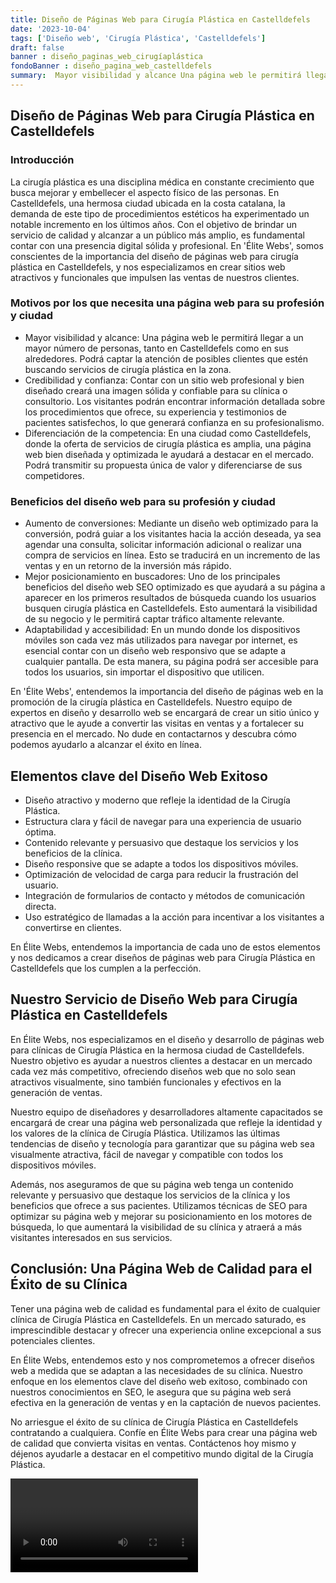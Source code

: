 ```yaml
---
title: Diseño de Páginas Web para Cirugía Plástica en Castelldefels
date: '2023-10-04'
tags: ['Diseño web', 'Cirugía Plástica', 'Castelldefels']
draft: false
banner : diseño_paginas_web_cirugíaplástica
fondoBanner : diseño_pagina_web_castelldefels
summary:  Mayor visibilidad y alcance Una página web le permitirá llegar a un mayor número de personas, tanto en Castelldefels como en sus alrededores. Podrá captar la atención de posibles clientes que estén buscando servicios de cirugía plástica en la zona. Credibilidad y confianza Contar con un sitio web profesional y bien diseñado creará una imagen sólida y confiable para su clínica o consultorio. Los visitantes podrán encontrar información detallada sobre los procedimientos que ofrece, su experiencia y testimonios de pacientes satisfechos, lo que generará confianza en su profesionalismo. Diferenciación de la competencia En una ciudad como Castelldefels, donde la oferta de servicios de cirugía plástica es amplia, una página web bien diseñada y optimizada le ayudará a destacar en el mercado. Podrá transmitir su propuesta única de valor y diferenciarse de sus competidores.
---
```


## Diseño de Páginas Web para Cirugía Plástica en Castelldefels

### Introducción
La cirugía plástica es una disciplina médica en constante crecimiento que busca mejorar y embellecer el aspecto físico de las personas. En Castelldefels, una hermosa ciudad ubicada en la costa catalana, la demanda de este tipo de procedimientos estéticos ha experimentado un notable incremento en los últimos años. Con el objetivo de brindar un servicio de calidad y alcanzar a un público más amplio, es fundamental contar con una presencia digital sólida y profesional. En 'Élite Webs', somos conscientes de la importancia del diseño de páginas web para cirugía plástica en Castelldefels, y nos especializamos en crear sitios web atractivos y funcionales que impulsen las ventas de nuestros clientes.

### Motivos por los que necesita una página web para su profesión y ciudad

- Mayor visibilidad y alcance: Una página web le permitirá llegar a un mayor número de personas, tanto en Castelldefels como en sus alrededores. Podrá captar la atención de posibles clientes que estén buscando servicios de cirugía plástica en la zona.
- Credibilidad y confianza: Contar con un sitio web profesional y bien diseñado creará una imagen sólida y confiable para su clínica o consultorio. Los visitantes podrán encontrar información detallada sobre los procedimientos que ofrece, su experiencia y testimonios de pacientes satisfechos, lo que generará confianza en su profesionalismo.
- Diferenciación de la competencia: En una ciudad como Castelldefels, donde la oferta de servicios de cirugía plástica es amplia, una página web bien diseñada y optimizada le ayudará a destacar en el mercado. Podrá transmitir su propuesta única de valor y diferenciarse de sus competidores.

### Beneficios del diseño web para su profesión y ciudad

- Aumento de conversiones: Mediante un diseño web optimizado para la conversión, podrá guiar a los visitantes hacia la acción deseada, ya sea agendar una consulta, solicitar información adicional o realizar una compra de servicios en línea. Esto se traducirá en un incremento de las ventas y en un retorno de la inversión más rápido.
- Mejor posicionamiento en buscadores: Uno de los principales beneficios del diseño web SEO optimizado es que ayudará a su página a aparecer en los primeros resultados de búsqueda cuando los usuarios busquen cirugía plástica en Castelldefels. Esto aumentará la visibilidad de su negocio y le permitirá captar tráfico altamente relevante.
- Adaptabilidad y accesibilidad: En un mundo donde los dispositivos móviles son cada vez más utilizados para navegar por internet, es esencial contar con un diseño web responsivo que se adapte a cualquier pantalla. De esta manera, su página podrá ser accesible para todos los usuarios, sin importar el dispositivo que utilicen.

En 'Élite Webs', entendemos la importancia del diseño de páginas web en la promoción de la cirugía plástica en Castelldefels. Nuestro equipo de expertos en diseño y desarrollo web se encargará de crear un sitio único y atractivo que le ayude a convertir las visitas en ventas y a fortalecer su presencia en el mercado. No dude en contactarnos y descubra cómo podemos ayudarlo a alcanzar el éxito en línea.

<GifSeo />

<Cta />

## Elementos clave del Diseño Web Exitoso

- Diseño atractivo y moderno que refleje la identidad de la Cirugía Plástica.
- Estructura clara y fácil de navegar para una experiencia de usuario óptima.
- Contenido relevante y persuasivo que destaque los servicios y los beneficios de la clínica.
- Diseño responsive que se adapte a todos los dispositivos móviles.
- Optimización de velocidad de carga para reducir la frustración del usuario.
- Integración de formularios de contacto y métodos de comunicación directa.
- Uso estratégico de llamadas a la acción para incentivar a los visitantes a convertirse en clientes.

En Élite Webs, entendemos la importancia de cada uno de estos elementos y nos dedicamos a crear diseños de páginas web para Cirugía Plástica en Castelldefels que los cumplen a la perfección.

## Nuestro Servicio de Diseño Web para Cirugía Plástica en Castelldefels

En Élite Webs, nos especializamos en el diseño y desarrollo de páginas web para clínicas de Cirugía Plástica en la hermosa ciudad de Castelldefels. Nuestro objetivo es ayudar a nuestros clientes a destacar en un mercado cada vez más competitivo, ofreciendo diseños web que no solo sean atractivos visualmente, sino también funcionales y efectivos en la generación de ventas.

Nuestro equipo de diseñadores y desarrolladores altamente capacitados se encargará de crear una página web personalizada que refleje la identidad y los valores de la clínica de Cirugía Plástica. Utilizamos las últimas tendencias de diseño y tecnología para garantizar que su página web sea visualmente atractiva, fácil de navegar y compatible con todos los dispositivos móviles.

Además, nos aseguramos de que su página web tenga un contenido relevante y persuasivo que destaque los servicios de la clínica y los beneficios que ofrece a sus pacientes. Utilizamos técnicas de SEO para optimizar su página web y mejorar su posicionamiento en los motores de búsqueda, lo que aumentará la visibilidad de su clínica y atraerá a más visitantes interesados en sus servicios.

## Conclusión: Una Página Web de Calidad para el Éxito de su Clínica

Tener una página web de calidad es fundamental para el éxito de cualquier clínica de Cirugía Plástica en Castelldefels. En un mercado saturado, es imprescindible destacar y ofrecer una experiencia online excepcional a sus potenciales clientes.

En Élite Webs, entendemos esto y nos comprometemos a ofrecer diseños web a medida que se adaptan a las necesidades de su clínica. Nuestro enfoque en los elementos clave del diseño web exitoso, combinado con nuestros conocimientos en SEO, le asegura que su página web será efectiva en la generación de ventas y en la captación de nuevos pacientes.

No arriesgue el éxito de su clínica de Cirugía Plástica en Castelldefels contratando a cualquiera. Confíe en Élite Webs para crear una página web de calidad que convierta visitas en ventas. Contáctenos hoy mismo y déjenos ayudarle a destacar en el competitivo mundo digital de la Cirugía Plástica.

<Video />

<CtaBot job='Cirugía Plástica' city='Castelldefels'/>

<Gmaps query='Castelldefels+españa+maps' />
